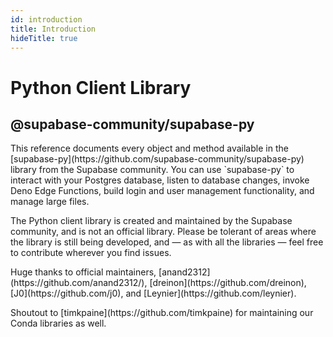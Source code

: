 ```yaml
---
id: introduction
title: Introduction
hideTitle: true
---
```


<div className="flex items-start gap-6 not-prose" id="introduction">
  <IconMenuPython width={35} height={35} />
  <div className="flex flex-col gap-2">
    <h1 className="text-3xl text-scale-1200 m-0">Python Client Library</h1>
    <h2 className="text-base font-mono text-scale-1100">@supabase-community/supabase-py</h2>
  </div>
</div>

<div className="max-w-xl">
  This reference documents every object and method available in the
  [supabase-py](https://github.com/supabase-community/supabase-py) library from the Supabase
  community. You can use `supabase-py` to interact with your Postgres database, listen to database
  changes, invoke Deno Edge Functions, build login and user management functionality, and manage
  large files.
</div>

<div className="max-w-xl bg-slate-300 px-4 py-2 rounded-md">
  <p>The Python client library is created and maintained by the Supabase community, and is not an official library. Please be tolerant of areas where the library is still being developed, and — as with all the libraries — feel free to contribute wherever you find issues.</p>

<p>
  Huge thanks to official maintainers, [anand2312](https://github.com/anand2312/), [dreinon](https://github.com/dreinon), [J0](https://github.com/j0), and [Leynier](https://github.com/leynier).
</p>
<p>
  Shoutout to [timkpaine](https://github.com/timkpaine) for maintaining our Conda libraries as well.
</p>
</div>
